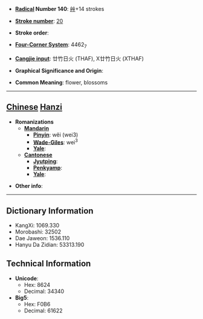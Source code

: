 * '''[[Wiktionary:Chinese radical index| Radical]] Number 140''': [[Wiktionary:Chinese radical index 艸|艸]]+14 strokes

* '''[[Wiktionary:Chinese total strokes index|Stroke number]]''': [[Wiktionary:Chinese total strokes index 20|20]]

* '''Stroke order''': 

* '''[[Wiktionary:Chinese four corner index|Four-Corner System]]''': 4462<sub>7</sub>

* '''[[Wiktionary:Chinese Cangjie index|Cangjie input]]''': 廿竹日火 (THAF), X廿竹日火 (XTHAF)

* '''Graphical Significance and Origin''': 

* '''Common Meaning''': flower, blossoms

----

== [[Chinese]] [[Hanzi]] ==

* '''Romanizations'''
** '''[[Mandarin]]'''
*** '''[[Pinyin]]''': wěi (wei3)
*** '''[[Wade-Giles]]''': wei<sup>3</sup>
*** '''[[Yale]]''': 
** '''[[Cantonese]]'''
*** '''[[Jyutping]]''':
*** '''[[Penkyamp]]''': 
*** '''[[Yale]]''': 

* '''Other info''': 

----

== Dictionary Information ==

* KangXi: 1069.330
* Morobashi: 32502
* Dae Jaweon: 1536.110
* Hanyu Da Zidian: 53313.190

== Technical Information ==

* '''Unicode''':
** Hex: 8624
** Decimal: 34340
* '''Big5''':
** Hex: F0B6
** Decimal: 61622